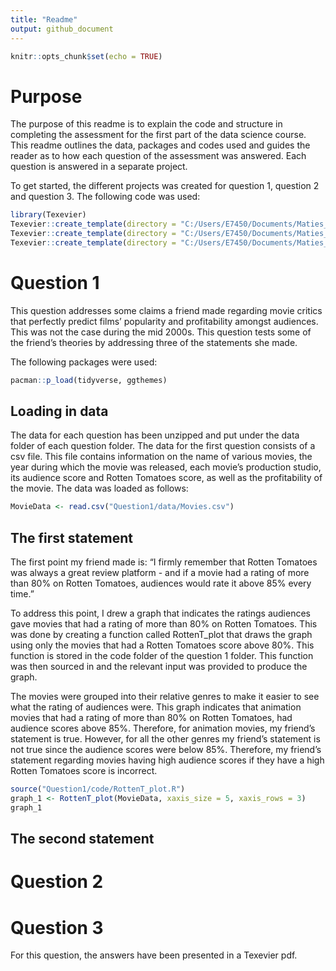 ```yaml
---
title: "Readme"
output: github_document
---
```


```r
knitr::opts_chunk$set(echo = TRUE)
```

# Purpose
The purpose of this readme is to explain the code and structure in completing the assessment for the first part of the data science course. This readme outlines the data, packages and codes used and guides the reader as to how each question of the assessment was answered. Each question is answered in a separate project. 

To get started, the different projects was created for question 1, question 2 and question 3. The following code was used:
```r
library(Texevier)
Texevier::create_template(directory = "C:/Users/E7450/Documents/Maties_WERK/Meesters/Data science/Nico/Assessment", template_name = "Question1")
Texevier::create_template(directory = "C:/Users/E7450/Documents/Maties_WERK/Meesters/Data science/Nico/Assessment", template_name = "Question2")
Texevier::create_template(directory = "C:/Users/E7450/Documents/Maties_WERK/Meesters/Data science/Nico/Assessment", template_name = "Question3")
```


# Question 1
This question addresses some claims a friend made regarding movie critics that perfectly predict films’ popularity and profitability amongst audiences. This was not the case during the mid 2000s. This question tests some of the friend's theories by addressing three of the statements she made.

The following packages were used:
```r
pacman::p_load(tidyverse, ggthemes)
```


## Loading in data
The data for each question has been unzipped and put under the data folder of each question folder. The data for the first question consists of a csv file. This file contains information on the name of various movies, the year during which the movie was released, each movie's production studio, its audience score and Rotten Tomatoes score, as well as the profitability of the movie.
The data was loaded as follows:
```r
MovieData <- read.csv("Question1/data/Movies.csv")
```


## The first statement 
The first point my friend made is: "I firmly remember that Rotten Tomatoes was always a great review platform - and if a movie had a rating of more than 80% on Rotten Tomatoes, audiences would rate it above 85% every time."

To address this point, I drew a graph that indicates the ratings audiences gave movies that had a rating of more than 80% on Rotten Tomatoes. 
This was done by creating a function called RottenT_plot that draws the graph using only the movies that had a Rotten Tomatoes score above 80%. This function is stored in the code folder of the question 1 folder. This function was then sourced in and the relevant input was provided to produce the graph.

The movies were grouped into their relative genres to make it easier to see what the rating of audiences were. This graph indicates that animation movies that had a rating of more than 80% on Rotten Tomatoes, had audience scores above 85%. Therefore, for animation movies, my friend's statement is true. However, for all the other genres my friend's statement is not true since the audience scores were below 85%. Therefore, my friend's statement regarding movies having high audience scores if they have a high Rotten Tomatoes score is incorrect. 

```r
source("Question1/code/RottenT_plot.R")
graph_1 <- RottenT_plot(MovieData, xaxis_size = 5, xaxis_rows = 3)
graph_1
```

## The second statement






# Question 2



# Question 3
For this question, the answers have been presented in a Texevier pdf.



